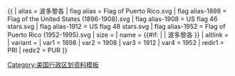 {{ {{{1<noinclude>|country showdata</noinclude>}}}
| alias = 波多黎各
| flag alias = Flag of Puerto Rico.svg
| flag alias-1898 = Flag of the United States (1896-1908).svg
| flag alias-1908 = US flag 46 stars.svg
| flag alias-1912 = US flag 48 stars.svg
| flag alias-1952 = Flag of Puerto Rico (1952-1995).svg
| size = {{{size|}}}
| name = {{#if: {{{name|}}} | {{{name|}}} | 波多黎各 }}
| altlink = {{{altlink|}}}
| variant = {{{variant|}}}
<noinclude>
| var1 = 1898
| var2 = 1908
| var3 = 1912
| var4 = 1952
| redir1 = PRI
| redir2 = PUR
</noinclude>
}}<noinclude>
[[Category:美国行政区划资料模板]]
</noinclude>